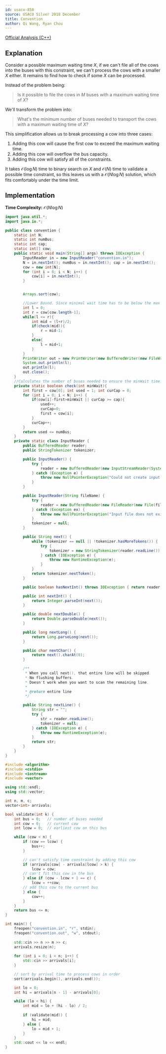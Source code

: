 ```yaml
---
id: usaco-858
source: USACO Silver 2018 December
title: Convention
author: Qi Wang, Ryan Chou
---
```


[Official Analysis (C++)](http://www.usaco.org/current/data/sol_convention_silver_dec18.html)

## Explanation

Consider a possible maximum waiting time $X$, if we can't file all of the cows into the buses with this constraint, we can't process the cows with a smaller $X$ either. It remains to find how to check if some $X$ can be processed.

Instead of the problem being:

> Is it possible to file the cows in $M$ buses with a maximum waiting time of $X$?

We'll transform the problem into:
> What's the minimum number of buses needed to transport the cows with a maximum waiting time of $X$?

This simplification allows us to break processing a cow into three cases:

1. Adding this cow will cause the first cow to exceed the maximum waiting time.
2. Adding this cow will overflow the bus capacity.
3. Adding this cow will satisfy all of the constraints.

It takes $\mathcal{O}(\log N)$ time to binary search on $X$ and $\mathcal{O}(N)$ time to validate a possible time constraint, so this leaves us with a $\mathcal{O}(N\log N)$ solution, which fits comfortably under the time limit. 

## Implementation
**Time Complexity:** $\mathcal{O}(N\log N)$

<LanguageSection>
<JavaSection>

```java
import java.util.*;
import java.io.*;

public class convention {
	static int N;
	static int numBus;
	static int cap;
	static int[] cow;
	public static void main(String[] args) throws IOException {
		InputReader in = new InputReader("convention.in");
		N = in.nextInt(); numBus = in.nextInt(); cap = in.nextInt();
		cow = new int[N];
		for (int i = 0; i < N; i++) {
			cow[i] = in.nextInt();
		}


		Arrays.sort(cow);

		//Lower Bound. Since minimal wait time has to be below the max arrival the upper bound can be the largest value in the array
		int l = 0;
		int r = cow[cow.length-1];
		while(l <= r){
			int mid = (l+r)/2;
			if(check(mid)){
				r = mid-1;
			}
			else{
				l = mid+1;
			}
		}
		PrintWriter out = new PrintWriter(new BufferedWriter(new FileWriter("convention.out")));
		System.out.println(l);
		out.println(l);
		out.close();
	}
	//Calculates the number of buses needed to ensure the minWait time. If larger than the buses available, false.
	private static boolean check(int minWait){
		int first = cow[0]; int used = 1; int curCap = 0;
		for (int i = 0; i < N; i++) {
			if(cow[i]-first>minWait || curCap >= cap){
				used++;
				curCap=0;
				first = cow[i];
			}
			curCap++;
		}
		return used <= numBus;
	}
	private static class InputReader {
		public BufferedReader reader;
		public StringTokenizer tokenizer;

		public InputReader() {
			try {
				reader = new BufferedReader(new InputStreamReader(System.in), 32768);
			} catch (Exception e) {
				throw new NullPointerException("Could not create input stream");
			}
		}

		public InputReader(String fileName) {
			try {
				reader = new BufferedReader(new FileReader(new File(fileName)), 32768);
			} catch (Exception ex) {
				throw new NullPointerException("Input file does not exist! Put it in the project folder.");
			}
			tokenizer = null;
		}

		public String next() {
			while (tokenizer == null || !tokenizer.hasMoreTokens()) {
				try {
					tokenizer = new StringTokenizer(reader.readLine());
				} catch (IOException e) {
					throw new RuntimeException(e);
				}
			}
			return tokenizer.nextToken();
		}

		public boolean hasNextInt() throws IOException { return reader.ready(); }

		public int nextInt() {
			return Integer.parseInt(next());
		}

		public double nextDouble() {
			return Double.parseDouble(next());
		}

		public long nextLong() {
			return Long.parseLong(next());
		}

		public char nextChar() {
			return next().charAt(0);
		}

		/**
		 * When you call next(), that entire line will be skipped.
		 * No flushing buffers.
		 * Doesn't work when you want to scan the remaining line.
		 *
		 * @return entire line
		 */

		public String nextLine() {
			String str = "";
			try {
				str = reader.readLine();
				tokenizer = null;
			} catch (IOException e) {
				throw new RuntimeException(e);
			}
			return str;
		}
	}
}
```
</JavaSection>
<CPPSection>

```cpp
#include <algorithm>
#include <cstdio>
#include <iostream>
#include <vector>

using std::endl;
using std::vector;

int n, m, c;
vector<int> arrivals;

bool validate(int k) {
	int bus = 0;   // number of buses needed
	int cow = 0;   // current cow
	int lcow = 0;  // earliest cow on this bus

	while (cow < n) {
		if (cow == lcow) {
			bus++;
		}

		// can't satisfy time constraint by adding this cow
		if (arrivals[cow] - arrivals[lcow] > k) {
			lcow = cow;
		// can't fit this cow in the bus
		} else if (cow - lcow + 1 == c) {
			lcow = ++cow;
		// add this cow to the current bus
		} else {
			cow++;
		}
	}
	return bus <= m;
}

int main() {
	freopen("convention.in", "r", stdin);
	freopen("convention.out", "w", stdout);
	
	std::cin >> n >> m >> c;
	arrivals.resize(n);
	
	for (int i = 0; i < n; i++) {
		std::cin >> arrivals[i];
	}

	// sort by arrival time to process cows in order
	sort(arrivals.begin(), arrivals.end());

	int lo = 0;
	int hi = arrivals[n - 1] - arrivals[0];

	while (lo < hi) {
		int mid = lo + (hi - lo) / 2;
	
		if (validate(mid)) {
			hi = mid;
		} else {
			lo = mid + 1;
		}
	}
	std::cout << lo << endl;
}
```
</CPPSection>
</LanguageSection>
